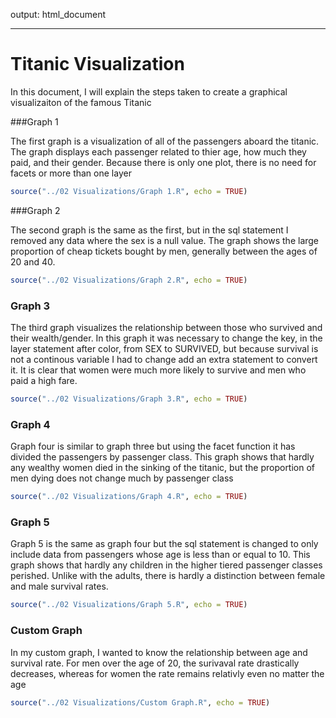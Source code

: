 
output: html_document

---
Titanic Visualization
===

In this document, I will explain the steps taken to create a graphical visualizaiton of the famous Titanic


###Graph 1

The first graph is a visualization of all of the passengers aboard the titanic. The graph displays each passenger related to thier age, how much they paid, and their gender. Because there is only one plot, there is no need for facets or more than one layer

```r
source("../02 Visualizations/Graph 1.R", echo = TRUE)
```



###Graph 2

The second graph is the same as the first, but in the sql statement I removed any data where the sex is a null value. The graph shows the large proportion of cheap tickets bought by men, generally between the ages of 20 and 40.

```r
source("../02 Visualizations/Graph 2.R", echo = TRUE)
```


### Graph 3

The third graph visualizes the relationship between those who survived and their wealth/gender. In this graph it was necessary to change the key, in the layer statement after color, from SEX to SURVIVED, but because survival is not a continous variable I had to change add an extra statement to convert it. It is clear that women were much more likely to survive and men who paid a high fare.

```r
source("../02 Visualizations/Graph 3.R", echo = TRUE)
```

### Graph 4

Graph four is similar to graph three but using the facet function it has divided the passengers by passenger class. This graph shows that hardly any wealthy women died in the sinking of the titanic, but the proportion of men dying does not change much by passenger class

```r
source("../02 Visualizations/Graph 4.R", echo = TRUE)
```

### Graph 5

Graph 5 is the same as graph four but the sql statement is changed to only include data from passengers whose age is less than or equal to 10. This graph shows that hardly any children in the higher tiered passenger classes perished. Unlike with the adults, there is hardly a distinction between female and male survival rates.

```r
source("../02 Visualizations/Graph 5.R", echo = TRUE)
```

### Custom Graph

In my custom graph, I wanted to know the relationship between age and survival rate. For men over the age of 20, the surivaval rate drastically decreases, whereas for women the rate remains relativly even no matter the age

```r
source("../02 Visualizations/Custom Graph.R", echo = TRUE)
```



